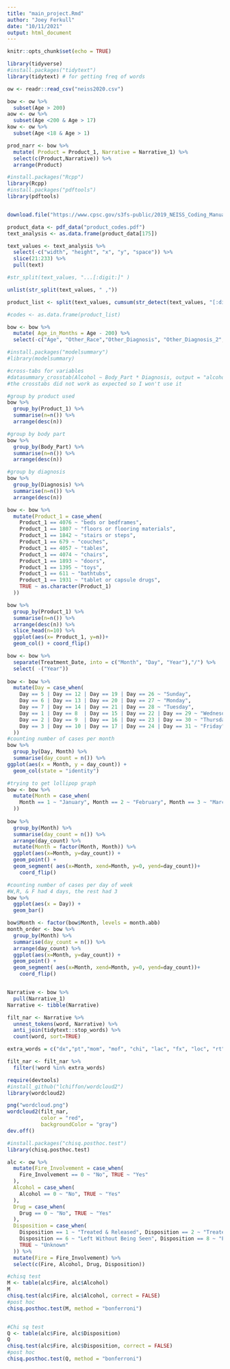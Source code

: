 ```yaml
---
title: "main_project.Rmd"
author: "Joey Ferkull"
date: "10/11/2021"
output: html_document
---
```


```r
knitr::opts_chunk$set(echo = TRUE)
```

```r

library(tidyverse)
#install.packages("tidytext")
library(tidytext) # for getting freq of words

```

```r

ow <- readr::read_csv("neiss2020.csv")

```

```r

bow <- ow %>% 
  subset(Age > 200)
aow <- ow %>% 
  subset(Age <200 & Age > 17)
kow <- ow %>%
  subset(Age <18 & Age > 1)

```

```r

prod_narr <- bow %>% 
  mutate( Product = Product_1, Narrative = Narrative_1) %>% 
  select(c(Product,Narrative)) %>%
  arrange(Product)

```


```r
#install.packages("Rcpp")
library(Rcpp)
#install.packages("pdftools")
library(pdftools)


download.file("https://www.cpsc.gov/s3fs-public/2019_NEISS_Coding_Manual.pdf", "product_codes.pdf", mode = "w")

product_data <- pdf_data("product_codes.pdf")
text_analysis <- as.data.frame(product_data[175])

text_values <- text_analysis %>% 
  select(-c("width", "height", "x", "y", "space")) %>%
  slice(21:233) %>% 
  pull(text)

#str_split(text_values, "...[:digit:]" )

unlist(str_split(text_values, " ,"))

product_list <- split(text_values, cumsum(str_detect(text_values, "[:digit:]")))

#codes <- as.data.frame(product_list)
```


```r

bow <- bow %>% 
  mutate( Age_in_Months = Age - 200) %>% 
  select(-c("Age", "Other_Race","Other_Diagnosis", "Other_Diagnosis_2", "Stratum", "PSU", "Weight" ))


```

```r
#install.packages("modelsummary")
#library(modelsummary)

#cross-tabs for variables
#datasummary_crosstab(Alcohol ~ Body_Part * Diagnosis, output = "alcohol.html",data = bow)
#the crosstabs did not work as expected so I won't use it

#group by product used
bow %>% 
  group_by(Product_1) %>% 
  summarise(n=n()) %>% 
  arrange(desc(n))

#group by body part
bow %>% 
  group_by(Body_Part) %>% 
  summarise(n=n()) %>% 
  arrange(desc(n))

#group by diagnosis
bow %>% 
  group_by(Diagnosis) %>% 
  summarise(n=n()) %>% 
  arrange(desc(n))


```

```r

bow <- bow %>% 
  mutate(Product_1 = case_when(
    Product_1 == 4076 ~ "beds or bedframes",
    Product_1 == 1807 ~ "floors or flooring materials",
    Product_1 == 1842 ~ "stairs or steps",
    Product_1 == 679 ~ "couches",
    Product_1 == 4057 ~ "tables",
    Product_1 == 4074 ~ "chairs",
    Product_1 == 1893 ~ "doors",
    Product_1 == 1395 ~ "toys",
    Product_1 == 611 ~ "bathtubs",
    Product_1 == 1931 ~ "tablet or capsule drugs",
    TRUE ~ as.character(Product_1)
  ))

bow %>% 
  group_by(Product_1) %>% 
  summarise(n=n()) %>% 
  arrange(desc(n)) %>% 
  slice_head(n=10) %>% 
  ggplot(aes(x= Product_1, y=n))+
  geom_col() + coord_flip()

```



```r

bow <- bow %>% 
  separate(Treatment_Date, into = c("Month", "Day", "Year"),"/") %>% 
  select( -("Year"))
  
bow <- bow %>% 
  mutate(Day = case_when(
    Day == 5 | Day == 12 | Day == 19 | Day == 26 ~ "Sunday",
    Day == 6 | Day == 13 | Day == 20 | Day == 27 ~ "Monday",
    Day == 7 | Day == 14 | Day == 21 | Day == 28 ~ "Tuesday",
    Day == 1 | Day == 8  | Day == 15 | Day == 22 | Day == 29 ~ "Wednesday",
    Day == 2 | Day == 9  | Day == 16 | Day == 23 | Day == 30 ~ "Thursday",
    Day == 3 | Day == 10 | Day == 17 | Day == 24 | Day == 31 ~ "Friday", TRUE ~ "Saturday"
  ))
#counting number of cases per month
bow %>% 
  group_by(Day, Month) %>% 
  summarise(day_count = n()) %>% 
ggplot(aes(x = Month, y = day_count)) +
  geom_col(state = "identity")

#trying to get lollipop graph
bow <- bow %>% 
  mutate(Month = case_when(
    Month == 1 ~ "January", Month == 2 ~ "February", Month == 3 ~ "March", Month == 4 ~ "April", Month == 5 ~ "May", Month == 6 ~ "June", Month == 7 ~ "July", Month == 8 ~ "August", Month == 9 ~ "September", Month == 10 ~ "October", Month == 11 ~ "November", TRUE ~ "December"
  ))
  
bow %>% 
  group_by(Month) %>% 
  summarise(day_count = n()) %>% 
  arrange(day_count) %>% 
  mutate(Month = factor(Month, Month)) %>% 
  ggplot(aes(x=Month, y=day_count)) +
  geom_point() + 
  geom_segment( aes(x=Month, xend=Month, y=0, yend=day_count))+
    coord_flip()

#counting number of cases per day of week
#W,R, & F had 4 days, the rest had 3
bow %>% 
  ggplot(aes(x = Day)) +
  geom_bar()

bow$Month <- factor(bow$Month, levels = month.abb)
month_order <- bow %>% 
  group_by(Month) %>% 
  summarise(day_count = n()) %>% 
  arrange(day_count) %>% 
  ggplot(aes(x=Month, y=day_count)) +
  geom_point() + 
  geom_segment( aes(x=Month, xend=Month, y=0, yend=day_count))+
    coord_flip()



```


```r

Narrative <- bow %>% 
  pull(Narrative_1)
Narrative <- tibble(Narrative)

filt_nar <- Narrative %>% 
  unnest_tokens(word, Narrative) %>% 
  anti_join(tidytext::stop_words) %>% 
  count(word, sort=TRUE)

extra_words = c("dx","pt","mom", "mof", "chi", "lac", "fx", "loc", "rt")

filt_nar <- filt_nar %>% 
  filter(!word %in% extra_words)

```

```r

require(devtools)
#install_github("lchiffon/wordcloud2")
library(wordcloud2)

png("wordcloud.png")
wordcloud2(filt_nar,
           color = "red",
           backgroundColor = "gray")
dev.off()

```

```r
#install.packages("chisq.posthoc.test")
library(chisq.posthoc.test)

alc <- ow %>% 
  mutate(Fire_Involvement = case_when(
    Fire_Involvement == 0 ~ "No", TRUE ~ "Yes"
  ),
  Alcohol = case_when(
    Alcohol == 0 ~ "No", TRUE ~ "Yes"
  ),
  Drug = case_when(
    Drug == 0 ~ "No", TRUE ~ "Yes"
  ),
  Disposition = case_when(
    Disposition == 1 ~ "Treated & Released", Disposition == 2 ~ "Treated & Transferred", Disposition == 4 ~ "Treated & Hospitalized", Disposition == 5 ~ "Held for Observation",
    Disposition == 6 ~ "Left Without Being Seen", Disposition == 8 ~ "Fatality",
    TRUE ~ "Unknown"
  )) %>% 
  mutate(Fire = Fire_Involvement) %>% 
  select(c(Fire, Alcohol, Drug, Disposition))

#chisq test
M <- table(alc$Fire, alc$Alcohol)
M
chisq.test(alc$Fire, alc$Alcohol, correct = FALSE)
#post hoc
chisq.posthoc.test(M, method = "bonferroni")


#Chi sq test
Q <- table(alc$Fire, alc$Disposition)
Q
chisq.test(alc$Fire, alc$Disposition, correct = FALSE)
#post hoc
chisq.posthoc.test(Q, method = "bonferroni")

```

